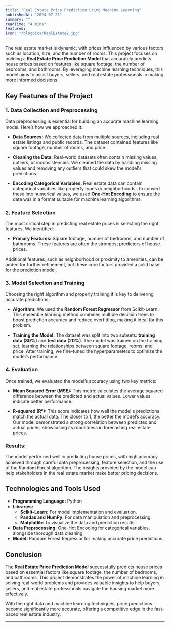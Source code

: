 ```yaml
---
title: "Real Estate Price Prediction Using Machine Learning"
publishedAt: "2024-07-21"
summary: ""
readTime: "4 mins"
featured: 
icon: "/blogpics/RealEstate2.jpg"
---
```


The real estate market is dynamic, with prices influenced by various factors such as location, size, and the number of rooms. This project focuses on building a **Real Estate Price Prediction Model** that accurately predicts house prices based on features like square footage, the number of bedrooms, and bathrooms. By leveraging machine learning techniques, this model aims to assist buyers, sellers, and real estate professionals in making more informed decisions.

## Key Features of the Project

### 1. Data Collection and Preprocessing

Data preprocessing is essential for building an accurate machine learning model. Here’s how we approached it:

- **Data Sources:** We collected data from multiple sources, including real estate listings and public records. The dataset contained features like square footage, number of rooms, and price.
  
- **Cleaning the Data:** Real-world datasets often contain missing values, outliers, or inconsistencies. We cleaned the data by handling missing values and removing any outliers that could skew the model's predictions.
  
- **Encoding Categorical Variables:** Real estate data can contain categorical variables like property types or neighborhoods. To convert these into numerical values, we used **One-Hot Encoding** to ensure the data was in a format suitable for machine learning algorithms.

### 2. Feature Selection

The most critical step in predicting real estate prices is selecting the right features. We identified:

- **Primary Features:** Square footage, number of bedrooms, and number of bathrooms. These features are often the strongest predictors of house prices.
  
Additional features, such as neighborhood or proximity to amenities, can be added for further refinement, but these core factors provided a solid base for the prediction model.

### 3. Model Selection and Training

Choosing the right algorithm and properly training it is key to delivering accurate predictions.

- **Algorithm:** We used the **Random Forest Regressor** from Scikit-Learn. This ensemble learning method combines multiple decision trees to boost prediction accuracy and reduce overfitting, making it ideal for this problem.
  
- **Training the Model:** The dataset was split into two subsets: **training data (80%)** and **test data (20%)**. The model was trained on the training set, learning the relationships between square footage, rooms, and price. After training, we fine-tuned the hyperparameters to optimize the model’s performance.

### 4. Evaluation

Once trained, we evaluated the model’s accuracy using two key metrics:

- **Mean Squared Error (MSE):** This metric calculates the average squared difference between the predicted and actual values. Lower values indicate better performance.
  
- **R-squared (R²):** This score indicates how well the model's predictions match the actual data. The closer to 1, the better the model’s accuracy. Our model demonstrated a strong correlation between predicted and actual prices, showcasing its robustness in forecasting real estate prices.

### Results:
The model performed well in predicting house prices, with high accuracy achieved through careful data preprocessing, feature selection, and the use of the Random Forest algorithm. The insights provided by the model can help stakeholders in the real estate market make better pricing decisions.

## Technologies and Tools Used

- **Programming Language:** Python
- **Libraries:**
  - **Scikit-Learn:** For model implementation and evaluation.
  - **Pandas and NumPy:** For data manipulation and preprocessing.
  - **Matplotlib:** To visualize the data and prediction results.
- **Data Preprocessing:** One-Hot Encoding for categorical variables, alongside thorough data cleaning.
- **Model:** Random Forest Regressor for making accurate price predictions.

## Conclusion

The **Real Estate Price Prediction Model** successfully predicts house prices based on essential factors like square footage, the number of bedrooms, and bathrooms. This project demonstrates the power of machine learning in solving real-world problems and provides valuable insights to help buyers, sellers, and real estate professionals navigate the housing market more effectively.

With the right data and machine learning techniques, price predictions become significantly more accurate, offering a competitive edge in the fast-paced real estate industry.




---
